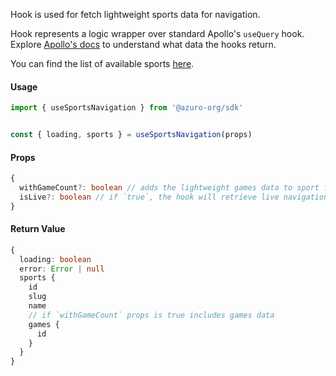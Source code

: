 
Hook is used for fetch lightweight sports data for navigation.

Hook represents a logic wrapper over standard Apollo's `useQuery` hook. Explore [Apollo's docs](https://www.apollographql.com/docs/react/api/react/hooks#usequery) to understand what data the hooks return.

You can find the list of available sports [here](https://thegraph.azuro.org/subgraphs/name/azuro-protocol/azuro-api-polygon-v2/graphql?query=%7B%0A++sports+%7B%0A++++name%0A++%7D%0A%7D).

#### Usage

```ts
import { useSportsNavigation } from '@azuro-org/sdk'


const { loading, sports } = useSportsNavigation(props)
```

#### Props

```ts
{
  withGameCount?: boolean // adds the lightweight games data to sport for counting
  isLive?: boolean // if `true`, the hook will retrieve live navigation
}
```

#### Return Value
```ts
{ 
  loading: boolean
  error: Error | null
  sports {
    id
    slug
    name
    // if `withGameCount` props is true includes games data
    games {
      id
    }
  }
}
```
